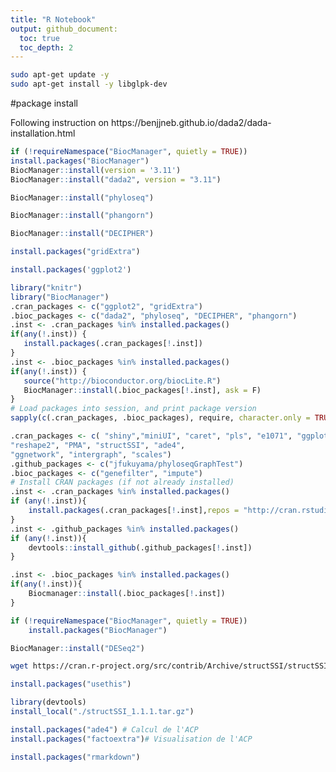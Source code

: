 ```yaml
---
title: "R Notebook"
output: github_document:
  toc: true
  toc_depth: 2
---
```


``` bash
sudo apt-get update -y 
sudo apt-get install -y libglpk-dev
```

#package install

Following instruction on https://benjjneb.github.io/dada2/dada-installation.html

```r
if (!requireNamespace("BiocManager", quietly = TRUE))
install.packages("BiocManager")
BiocManager::install(version = '3.11')
BiocManager::install("dada2", version = "3.11")
```

```r
BiocManager::install("phyloseq")
```

```r
BiocManager::install("phangorn")
```

```r
BiocManager::install("DECIPHER")
```

```r
install.packages("gridExtra")
```

```r
install.packages('ggplot2')
```

```r
library("knitr")
library("BiocManager")
.cran_packages <- c("ggplot2", "gridExtra")
.bioc_packages <- c("dada2", "phyloseq", "DECIPHER", "phangorn")
.inst <- .cran_packages %in% installed.packages()
if(any(!.inst)) {
   install.packages(.cran_packages[!.inst])
}
.inst <- .bioc_packages %in% installed.packages()
if(any(!.inst)) {
   source("http://bioconductor.org/biocLite.R")
   BiocManager::install(.bioc_packages[!.inst], ask = F)
}
# Load packages into session, and print package version
sapply(c(.cran_packages, .bioc_packages), require, character.only = TRUE)
```

```r
.cran_packages <- c( "shiny","miniUI", "caret", "pls", "e1071", "ggplot2", "randomForest", "dplyr", "ggrepel", "nlme", "devtools",
"reshape2", "PMA", "structSSI", "ade4",
"ggnetwork", "intergraph", "scales")
.github_packages <- c("jfukuyama/phyloseqGraphTest")
.bioc_packages <- c("genefilter", "impute")
# Install CRAN packages (if not already installed)
.inst <- .cran_packages %in% installed.packages()
if (any(!.inst)){
    install.packages(.cran_packages[!.inst],repos = "http://cran.rstudio.com/")
}
.inst <- .github_packages %in% installed.packages()
if (any(!.inst)){
    devtools::install_github(.github_packages[!.inst])
}

.inst <- .bioc_packages %in% installed.packages()
if(any(!.inst)){
    Biocmanager::install(.bioc_packages[!.inst])
}

```

```r
if (!requireNamespace("BiocManager", quietly = TRUE))
    install.packages("BiocManager")

BiocManager::install("DESeq2")
```

```bash
wget https://cran.r-project.org/src/contrib/Archive/structSSI/structSSI_1.1.1.tar.gz
```

```r
install.packages("usethis")
```

```r
library(devtools)
install_local("./structSSI_1.1.1.tar.gz")
```

```r
install.packages("ade4") # Calcul de l'ACP
install.packages("factoextra")# Visualisation de l'ACP
```

```r
install.packages("rmarkdown")
```




















